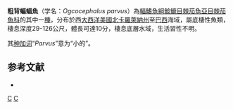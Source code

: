 {{Speciesbox
| image = OgcocephalusParvus.jpg
| image_caption = 粗背蝙蝠魚
| status = NE
| status_system = IUCN3.1
| taxon = Ogcocephalus parvus
| authority = Longley & Hildebrand, 1940
| synonyms = 
}}

'''粗背蝙蝠魚'''（学名：''Ogcocephalus parvus''）為[[輻鰭魚綱|輻鰭魚綱]][[鮟鱇目|鮟鱇目]][[棘茄魚亞目|棘茄魚亞目]][[棘茄魚科|棘茄魚科]]的其中一[[種|種]]，分布於西[[大西洋|大西洋]][[美國|美國]][[北卡羅萊納州|北卡羅萊納州]]至[[巴西|巴西]]海域，屬底棲性魚類，棲息深度29-126公尺，體長可達10分，棲息底層水域，生活習性不明。

其[[种加词|种加词]]“''Parvus''”意为“小的”。

==参考文献==
*{{FishBase_species|genus=Ogcocephalus|species=parvus|year=2014|month=2}}

{{Taxonbar|from=Q2523396}}

[[Category:蝙蝠魚屬|C]]
[[Category:1940年描述的魚類|C]]


{{魚類小作品}}